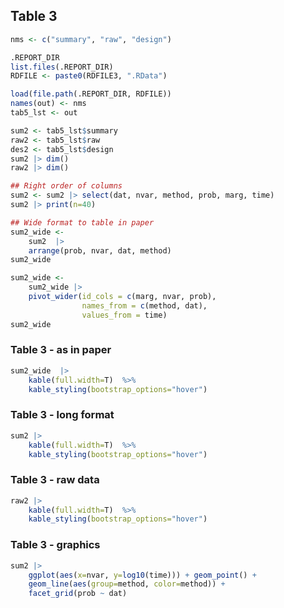 ## Table 3
```r
nms <- c("summary", "raw", "design")

.REPORT_DIR
list.files(.REPORT_DIR)
RDFILE <- paste0(RDFILE3, ".RData")

load(file.path(.REPORT_DIR, RDFILE))
names(out) <- nms
tab5_lst <- out
```

```r
sum2 <- tab5_lst$summary
raw2 <- tab5_lst$raw
des2 <- tab5_lst$design
sum2 |> dim()
raw2 |> dim()

## Right order of columns 
sum2 <- sum2 |> select(dat, nvar, method, prob, marg, time)
sum2 |> print(n=40)

## Wide format to table in paper
sum2_wide <-
    sum2  |>
    arrange(prob, nvar, dat, method)
sum2_wide

sum2_wide <- 
    sum2_wide |> 
    pivot_wider(id_cols = c(marg, nvar, prob),
                names_from = c(method, dat),
                values_from = time)
sum2_wide
```

### Table 3 - as in paper

```r
sum2_wide  |> 
    kable(full.width=T)  %>%
    kable_styling(bootstrap_options="hover")
```

### Table 3 - long format

```r
sum2 |> 
    kable(full.width=T)  %>%
    kable_styling(bootstrap_options="hover")
```


### Table 3 - raw data

```r
raw2 |>
    kable(full.width=T)  %>%
    kable_styling(bootstrap_options="hover")
```

### Table 3 - graphics

```r
sum2 |>
    ggplot(aes(x=nvar, y=log10(time))) + geom_point() +
    geom_line(aes(group=method, color=method)) +
    facet_grid(prob ~ dat)
```
